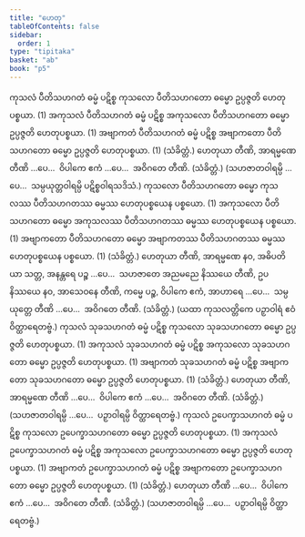 ```yaml
---
title: "ဟေတု"
tableOfContents: false
sidebar:
  order: 1
type: "tipitaka"
basket: "ab"
book: "p5"
---
```



<DynamicBreadcrumb />

<Division number="34" book="p5" e="ch" v="39" p="9">

<Paragraph number="97" book="p5">
ကုသလံ ပီတိသဟဂတံ ဓမ္မံ ပဋိစ္စ ကုသလော ပီတိသဟဂတော ဓမ္မော ဥပ္ပဇ္ဇတိ ဟေတုပစ္စယာ. (1)
</Paragraph>

<Paragraph number="98" book="p5">
အကုသလံ ပီတိသဟဂတံ ဓမ္မံ ပဋိစ္စ အကုသလော ပီတိသဟဂတော ဓမ္မော ဥပ္ပဇ္ဇတိ ဟေတုပစ္စယာ. (1)
</Paragraph>

<Paragraph number="99" book="p5">
အဗျာကတံ ပီတိသဟဂတံ ဓမ္မံ ပဋိစ္စ အဗျာကတော ပီတိသဟဂတော ဓမ္မော ဥပ္ပဇ္ဇတိ ဟေတုပစ္စယာ. (1) (သံခိတ္တံ.)
</Paragraph>

<Paragraph number="100" book="p5">
ဟေတုယာ တီဏိ, အာရမ္မဏေ တီဏိ …ပေ…  ဝိပါကေ ဧကံ …ပေ…  အဝိဂတေ တီဏိ. (သံခိတ္တံ.)
</Paragraph>

<Paragraph number="101" book="p5">
(သဟဇာတဝါရမ္ပိ …ပေ…  သမ္ပယုတ္တဝါရမ္ပိ ပဋိစ္စဝါရသဒိသံ.)
</Paragraph>

</Division>
<Division number="35" book="p5" e="ch" v="39" p="9">

<Paragraph number="102" book="p5">
ကုသလော ပီတိသဟဂတော ဓမ္မော ကုသလဿ ပီတိသဟဂတဿ ဓမ္မဿ ဟေတုပစ္စယေန ပစ္စယော. (1)
</Paragraph>

<Paragraph number="103" book="p5">
အကုသလော ပီတိသဟဂတော ဓမ္မော အကုသလဿ ပီတိသဟဂတဿ ဓမ္မဿ ဟေတုပစ္စယေန ပစ္စယော. (1)
</Paragraph>

<Paragraph number="104" book="p5">
အဗျာကတော ပီတိသဟဂတော ဓမ္မော အဗျာကတဿ ပီတိသဟဂတဿ ဓမ္မဿ ဟေတုပစ္စယေန ပစ္စယော. (1) (သံခိတ္တံ.)
</Paragraph>

<Paragraph number="105" book="p5">
ဟေတုယာ တီဏိ, အာရမ္မဏေ နဝ, အဓိပတိယာ သတ္တ, အနန္တရေ ပဉ္စ …ပေ…  သဟဇာတေ အညမညေ နိဿယေ တီဏိ, ဥပနိဿယေ နဝ, အာသေဝနေ တီဏိ, ကမ္မေ ပဉ္စ, ဝိပါကေ ဧကံ, အာဟာရေ …ပေ…  သမ္ပယုတ္တေ တီဏိ …ပေ…  အဝိဂတေ တီဏိ. (သံခိတ္တံ.)
</Paragraph>

<Paragraph number="106" book="p5">
(ယထာ ကုသလတ္တိကေ ပဉှာဝါရံ ဧဝံ ဝိတ္ထာရေတဗ္ဗံ.)
</Paragraph>

</Division>
<Division number="36" book="p5" e="ch" v="39" p="9">

<Paragraph number="107" book="p5">
ကုသလံ သုခသဟဂတံ ဓမ္မံ ပဋိစ္စ ကုသလော သုခသဟဂတော ဓမ္မော ဥပ္ပဇ္ဇတိ ဟေတုပစ္စယာ. (1)
</Paragraph>

<Paragraph number="108" book="p5">
အကုသလံ သုခသဟဂတံ ဓမ္မံ ပဋိစ္စ အကုသလော သုခသဟဂတော ဓမ္မော ဥပ္ပဇ္ဇတိ ဟေတုပစ္စယာ. (1)
</Paragraph>

<Paragraph number="109" book="p5">
အဗျာကတံ သုခသဟဂတံ ဓမ္မံ ပဋိစ္စ အဗျာကတော သုခသဟဂတော ဓမ္မော ဥပ္ပဇ္ဇတိ ဟေတုပစ္စယာ. (1) (သံခိတ္တံ.)
</Paragraph>

<Paragraph number="110" book="p5">
ဟေတုယာ တီဏိ, အာရမ္မဏေ တီဏိ …ပေ…  ဝိပါကေ ဧကံ …ပေ…  အဝိဂတေ တီဏိ. (သံခိတ္တံ.)
</Paragraph>

<Paragraph number="111" book="p5">
(သဟဇာတဝါရမ္ပိ …ပေ…  ပဉှာဝါရမ္ပိ ဝိတ္ထာရေတဗ္ဗံ.)
</Paragraph>

</Division>
<Division number="37" book="p5" e="ch" v="39" p="10">

<Paragraph number="112" book="p5">
ကုသလံ ဥပေက္ခာသဟဂတံ ဓမ္မံ ပဋိစ္စ ကုသလော ဥပေက္ခာသဟဂတော ဓမ္မော ဥပ္ပဇ္ဇတိ ဟေတုပစ္စယာ. (1)
</Paragraph>

<Paragraph number="113" book="p5">
အကုသလံ ဥပေက္ခာသဟဂတံ ဓမ္မံ ပဋိစ္စ အကုသလော ဥပေက္ခာသဟဂတော ဓမ္မော ဥပ္ပဇ္ဇတိ ဟေတုပစ္စယာ. (1)
</Paragraph>

<Paragraph number="114" book="p5">
အဗျာကတံ ဥပေက္ခာသဟဂတံ ဓမ္မံ ပဋိစ္စ အဗျာကတော ဥပေက္ခာသဟဂတော ဓမ္မော ဥပ္ပဇ္ဇတိ ဟေတုပစ္စယာ. (1) (သံခိတ္တံ.)
</Paragraph>

<Paragraph number="115" book="p5">
ဟေတုယာ တီဏိ …ပေ…  ဝိပါကေ ဧကံ …ပေ…  အဝိဂတေ တီဏိ. (သံခိတ္တံ.)
</Paragraph>

<Paragraph number="116" book="p5">
(သဟဇာတဝါရမ္ပိ …ပေ…  ပဉှာဝါရမ္ပိ ဝိတ္ထာရေတဗ္ဗံ.)
</Paragraph>
</Division>